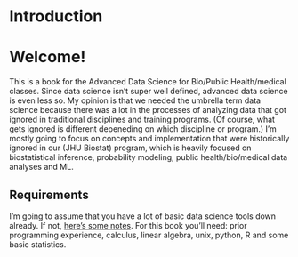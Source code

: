 # Introduction

# Welcome!

This is a book for the Advanced Data Science for Bio/Public Health/medical classes. Since data science isn't super well defined, advanced data science is even less so. My opinion is that we needed the umbrella term data science because there was a lot in the processes of analyzing data that got ignored in traditional disciplines and training programs. (Of course, what gets ignored is different depeneding on which discipline or program.)  I'm mostly going to focus on concepts and implementation that were historically ignored in our (JHU Biostat) program, which is heavily focused on biostatistical inference, probability modeling, public health/bio/medical data analyses and ML.

## Requirements
I'm going to assume that you have a lot of basic data science tools down already. If not, [here's some notes](https://smart-stats.github.io/ds4bio_book/book/_build/html/intro.html). For this book you'll need: prior programming experience, calculus, linear algebra, unix, python, R and some basic statistics.


